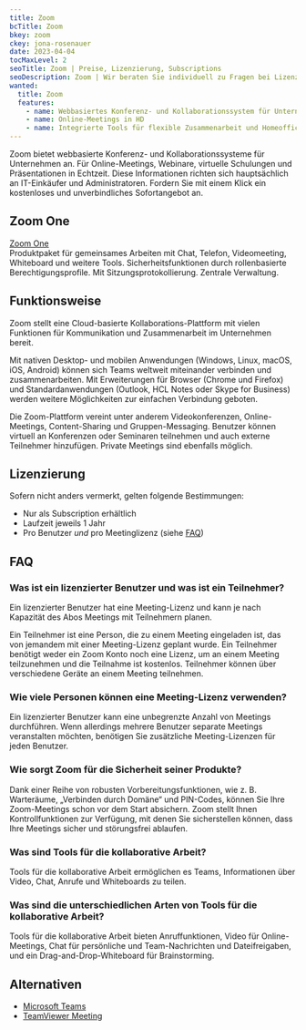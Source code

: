```yaml
---
title: Zoom
bcTitle: Zoom
bkey: zoom
ckey: jona-rosenauer
date: 2023-04-04
tocMaxLevel: 2
seoTitle: Zoom | Preise, Lizenzierung, Subscriptions
seoDescription: Zoom | Wir beraten Sie individuell zu Fragen bei Lizenzierung und Kosten.
wanted:
  title: Zoom
  features:
    - name: Webbasiertes Konferenz- und Kollaborationssystem für Unternehmen
    - name: Online-Meetings in HD
    - name: Integrierte Tools für flexible Zusammenarbeit und Homeoffice
---
```



<Intro>

  Zoom bietet webbasierte Konferenz- und Kollaborationssysteme für Unternehmen an.
  Für Online-Meetings, Webinare, virtuelle Schulungen und Präsentationen in Echtzeit.
  Diese Informationen richten sich hauptsächlich an IT-Einkäufer und Administratoren.
  Fordern Sie mit einem Klick ein kostenloses und unverbindliches Sofortangebot an.

</Intro>

<TOC />


## Zoom One

<Info type="light">

<ArrowItem>

[Zoom One](/hersteller/zoom/one/) <br />
Produktpaket für gemeinsames Arbeiten mit Chat, Telefon, Videomeeting, Whiteboard und weitere Tools.
Sicherheitsfunktionen durch rollenbasierte Berechtigungsprofile. Mit Sitzungsprotokollierung. Zentrale Verwaltung.

</ArrowItem>

</Info>

## Funktionsweise

Zoom stellt eine Cloud-basierte Kollaborations-Plattform mit vielen Funktionen für Kommunikation und Zusammenarbeit im Unternehmen bereit.

Mit nativen Desktop- und mobilen Anwendungen (Windows, Linux, macOS, iOS, Android) können sich Teams weltweit miteinander verbinden und zusammenarbeiten.
Mit Erweiterungen für Browser (Chrome und Firefox) und Standardanwendungen (Outlook, HCL Notes oder Skype for Business) werden weitere Möglichkeiten zur einfachen Verbindung geboten.

Die Zoom-Plattform vereint unter anderem Videokonferenzen, Online-Meetings, Content-Sharing und Gruppen-Messaging.
Benutzer können virtuell an Konferenzen oder Seminaren teilnehmen und auch externe Teilnehmer hinzufügen.
Private Meetings sind ebenfalls möglich.


## Lizenzierung

<ArrowList>

Sofern nicht anders vermerkt, gelten folgende Bestimmungen:

  - Nur als Subscription erhältlich
  - Laufzeit jeweils 1 Jahr
  - Pro Benutzer *und* pro Meetinglizenz (siehe [FAQ](#faq))

</ArrowList>

## FAQ

### Was ist ein lizenzierter Benutzer und was ist ein Teilnehmer?

Ein lizenzierter Benutzer hat eine Meeting-Lizenz und kann je nach Kapazität des Abos Meetings mit Teilnehmern planen.

Ein Teilnehmer ist eine Person, die zu einem Meeting eingeladen ist, das von jemandem mit einer Meeting-Lizenz geplant wurde.
Ein Teilnehmer benötigt weder ein Zoom Konto noch eine Lizenz, um an einem Meeting teilzunehmen und die Teilnahme ist kostenlos.
Teilnehmer können über verschiedene Geräte an einem Meeting teilnehmen.

### Wie viele Personen können eine Meeting-Lizenz verwenden?

Ein lizenzierter Benutzer kann eine unbegrenzte Anzahl von Meetings durchführen.
Wenn allerdings mehrere Benutzer separate Meetings veranstalten möchten, benötigen Sie zusätzliche Meeting-Lizenzen für jeden Benutzer.

### Wie sorgt Zoom für die Sicherheit seiner Produkte?

Dank einer Reihe von robusten Vorbereitungsfunktionen, wie z. B. Warteräume, „Verbinden durch Domäne“ und PIN-Codes, können Sie Ihre Zoom-Meetings schon vor dem Start absichern.
Zoom stellt Ihnen Kontrollfunktionen zur Verfügung, mit denen Sie sicherstellen können, dass Ihre Meetings sicher und störungsfrei ablaufen.

### Was sind Tools für die kollaborative Arbeit?

Tools für die kollaborative Arbeit ermöglichen es Teams, Informationen über Video, Chat, Anrufe und Whiteboards zu teilen.

### Was sind die unterschiedlichen Arten von Tools für die kollaborative Arbeit?

Tools für die kollaborative Arbeit bieten Anruffunktionen, Video für Online-Meetings, Chat für persönliche und Team-Nachrichten und Dateifreigaben, und ein Drag-and-Drop-Whiteboard für Brainstorming.



## Alternativen

- [Microsoft Teams](/hersteller/microsoft/teams/)
- [TeamViewer Meeting](/hersteller/teamviewer/meeting/)
